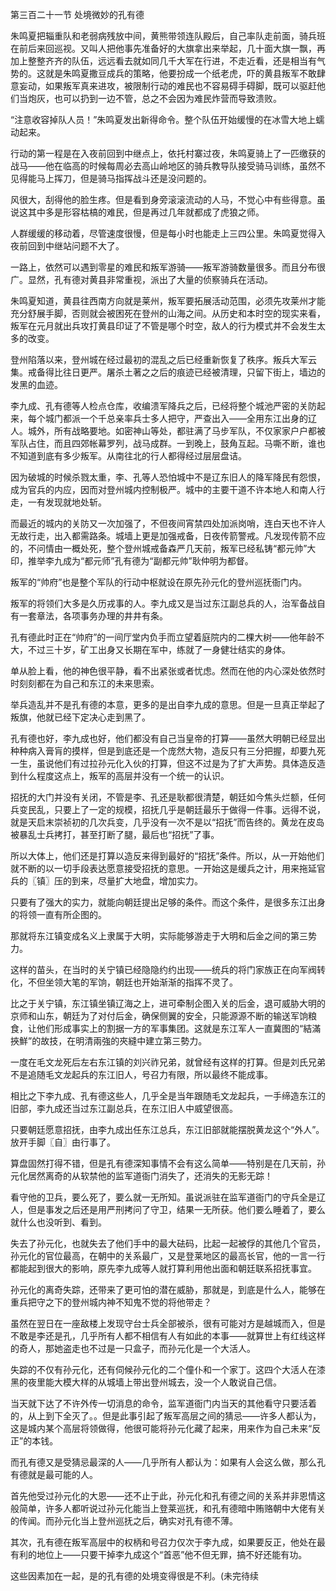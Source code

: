 

第三百二十一节 处境微妙的孔有德

朱鸣夏把辎重队和老弱病残放中间，黄熊带领连队殿后，自己率队走前面，骑兵班在前后来回巡视。又叫人把他事先准备好的大旗拿出来举起，几十面大旗一飘，再加上整整齐齐的队伍，远远看去就如同几千大军在行进，不走近看，还是相当有气势的。这就是朱鸣夏撒豆成兵的策略，他要扮成一个纸老虎，吓的黄县叛军不敢肆意妄动，如果叛军真来进攻，被限制行动的难民也不容易碍手碍脚，既可以驱赶他们当炮灰，也可以扔到一边不管，总之不会因为难民炸营而导致溃败。

“注意收容掉队人员！”朱鸣夏发出新得命令。整个队伍开始缓慢的在冰雪大地上蠕动起来。

行动的第一程是在入夜前回到中继点上，依托村寨过夜，朱鸣夏骑上了一匹缴获的战马――他在临高的时候每周必去高山岭地区的骑兵教导队接受骑马训练，虽然不见得能马上挥刀，但是骑马指挥战斗还是没问题的。

风很大，刮得他的脸生疼。但是看到身旁滚滚流动的人马，不觉心中有些得意。虽说这其中多是形容枯槁的难民，但是再过几年就都成了虎狼之师。

人群缓缓的移动着，尽管速度很慢，但是每小时也能走上三四公里。朱鸣夏觉得入夜前回到中继站问题不大了。

一路上，依然可以遇到零星的难民和叛军游骑――叛军游骑数量很多。而且分布很广。显然，孔有德对黄县非常重视，派出了大量的侦察骑兵在活动。

朱鸣夏知道，黄县往西南方向就是莱州，叛军要拓展活动范围，必须先攻莱州才能充分舒展手脚，否则就会被困死在登州的山海之间。从历史和本时空的现实来看，叛军在元月就出兵攻打黄县印证了不管是哪个时空，敌人的行为模式并不会发生太多的改变。

登州陷落以来，登州城在经过最初的混乱之后已经重新恢复了秩序。叛兵大军云集。戒备得比往日更严。屠杀土著之之后的痕迹已经被清理，只留下街上，墙边的发黑的血迹。

李九成、孔有德等人检点仓库，收编溃军降兵之后，已经将整个城池严密的关防起来，每个城门都派一个千总亲率兵士多人把守，严查出入――全用东江出身的辽人。城外，所有战略要地。如密神山等处，都驻满了马步军队，不仅家家户户都被军队占住，而且四郊帐幕罗列，战马成群。一到晚上，鼓角互起。马嘶不断，谁也不知道到底有多少叛军。从南往北的行人都得经过层层盘诘。

因为破城的时候杀戮太重，李、孔等人恐怕城中不是辽东旧人的降军降民有怨恨，成为官兵的内应，因而对登州城内控制极严。城中的主要干道不许本地人和南人行走，一有发现就地处斩。

而最近的城内的关防又一次加强了，不但夜间宵禁四处加派岗哨，连白天也不许人无故行走，出入都需路条。城墙上更是加强戒备，日夜传箭警戒。凡发现传箭不应的，不问情由一概处死，整个登州城戒备森严几天前，叛军已经私铸“都元帅”大印，推举李九成为“都元师”孔有德为“副都元帅”耿仲明为都督。

叛军的“帅府”也是整个军队的行动中枢就设在原先孙元化的登州巡抚衙门内。

叛军的将领们大多是久历戎事的人。李九成又是当过东江副总兵的人，治军备战自有一套章法，各项事务办理的井井有条。

孔有德此时正在“帅府”的一间厅堂内负手而立望着庭院内的二棵大树――他年龄不大，不过三十岁，矿工出身又长期在军中，练就了一身健壮结实的身体。

单从脸上看，他的神色很平静，看不出紧张或者忧虑。然而在他的内心深处依然时时刻刻都在为自己和东江的未来思索。

举兵造乱并不是孔有德的本意，更多的是出自李九成的意思。但是一旦真正举起了叛旗，他就已经下定决心走到黑了。

孔有德也好，李九成也好，他们都没有自己当皇帝的打算――虽然大明朝已经显出种种病入膏肓的摸样，但是到底还是一个庞然大物，造反只有三分把握，却要九死一生，虽说他们有过拉孙元化入伙的打算，但这不过是为了扩大声势。具体造反造到什么程度这点上，叛军的高层并没有一个统一的认识。

招抚的大门并没有关闭，不管是李、孔还是耿都很清楚，朝廷如今焦头烂额，任何兵变民乱，只要上了一定的规模，招抚几乎是朝廷最乐于做得一件事。远得不说，就是天启末崇祯初的几次兵变，几乎没有一次不是以“招抚”而告终的。黄龙在皮岛被暴乱士兵拷打，甚至打断了腿，最后也“招抚”了事。

所以大体上，他们还是打算以造反来得到最好的“招抚”条件。所以，从一开始他们就不断的以一切手段表达愿意接受招抚的意思。一开始这是缓兵之计，用来拖延官兵的〖镇〗压的到来，尽量扩大地盘，增加实力。

只要有了强大的实力，就能向朝廷提出足够的条件。而这个条件，是很多东江出身的将领一直有所企图的。

那就将东江镇变成名义上隶属于大明，实际能够游走于大明和后金之间的第三势力。

这样的苗头，在当时的关宁镇已经隐隐约约出现――统兵的将门家族正在向军阀转化，不但坐领大笔的军饷，朝廷也开始渐渐的指挥不灵了。

比之于关宁镇，东江镇坐镇辽海之上，进可牵制企图入关的后金，退可威胁大明的京师和山东，朝廷为了对付后金，确保侧翼的安全，只能源源不断的输送军饷粮食，让他们形成事实上的割据一方的军事集团。这就是东江军人一直冀图的“結滿挾鮮”的故技，在明清兩強的夾縫中建立第三勢力。

一度在毛文龙死后左右东江镇的刘兴祚兄弟，就曾经有这样的打算。但是刘氏兄弟不是追随毛文龙起兵的东江旧人，号召力有限，所以最终不能成事。

相比之下李九成、孔有德这些人，几乎全是当年跟随毛文龙起兵，一手缔造东江的旧部，李九成还当过东江副总兵，在东江旧人中威望很高。

只要朝廷愿意招抚，由李九成出任东江总兵，东江旧部就能摆脱黄龙这个“外人”。放开手脚〖自〗由行事了。

算盘固然打得不错，但是孔有德深知事情不会有这么简单――特别是在几天前，孙元化居然离奇的从软禁他的监军道衙门消失了，还消失的无影无踪！

看守他的卫兵，要么死了，要么就一无所知。虽说派驻在监军道衙门的守兵全是辽人，但是事发之后还是用严刑拷问了守卫，结果一无所获。他们要么睡着了，要么就什么也没听到、看到。

失去了孙元化，也就失去了他们手中的最大砝码，比起一起被俘的其他几个官员，孙元化的官位最高，在朝中的关系最广，又是登莱地区的最高长官，他的一言一行都能起到很大的影响，原先李九成等人就打算利用他出面和朝廷联系招抚事宜。

孙元化的离奇失踪，还带来了更可怕的潜在威胁，那就是，到底是什么人，能够在重兵把守之下的登州城内神不知鬼不觉的将他带走？

虽然在翌日在一座敌楼上发现守台士兵全部被杀，很有可能对方是越城而入，但是不敢是李还是孔，几乎所有人都不相信有人有如此的本事――就算世上有红线这样的奇人，那她盗走也不过是一只盒子，而孙元化是一个大活人。

失踪的不仅有孙元化，还有伺候孙元化的二个僮仆和一个家丁。这四个大活人在漆黑的夜里能大模大样的从城墙上带出登州城去，没一个人敢说自己信。

当天就下达了不许外传一切消息的命令，监军道衙门内当天的其他看守只要活着的，从上到下全灭了。。但是此事引起了叛军高层之间的猜忌――许多人都认为，这是城内某个高层将领做得，他很可能将孙元化藏了起来，用来作为自己未来“反正”的本钱。

而孔有德又是受猜忌最深的人――几乎所有人都认为：如果有人会这么做，那么孔有德就是最可能的人。

首先他受过孙元化的大恩――还不止于此，孙元化和孔有德之间的关系并非恩情这般简单，许多人都听说过孙元化能当上登莱巡抚，和孔有德暗中贿赂朝中大佬有关的传闻。而孙元化当上登州巡抚之后，确实对孔有德不薄。

其次，孔有德在叛军高层中的权柄和号召力仅次于李九成，如果要反正，他处在最有利的地位上――只要干掉李九成这个“首恶”他不但无罪，搞不好还能有功。

这些因素加在一起，是的孔有德的处境变得很是不利。(未完待续

